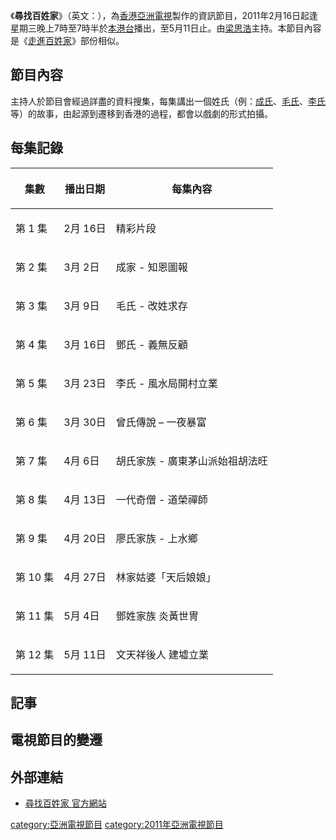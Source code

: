 {{亞視節目
| 名稱       = 尋找百姓家
| 英文節目名 = Seek for Surname History
| 圖片       = [[File:ATV_Seek_for_Surname_History.jpg|300px]]
| 類型       = 資訊
| 主持       = [[梁思浩|梁思浩]]
| starring =
| 主題曲     = 
| 地區   = {{HKG}}
| 外景   = 
| 語言   = [[粵語|粵語]]
| 集數   = 12
| 製作年份   = 2011年
| 監製   = [[袁榮昌|袁榮昌]]
| 編導   = 
| 編審   = 
| 製片公司   = [[亞洲電視|亞洲電視]]
| 每集長     =  30分鐘 (連廣告)
| aTV-11首播日期  =  2011年2月16日- 5月11日
| aTV-11首播時間  =  逢星期三 19:00-19:30 (連廣告)
| aTV-11视频制式  = [[576i|576i]]
| aTV-11音频制式  = [[立體聲|立體聲]]
| 官方網站   = https://web.archive.org/web/20110723173942/http://www.hkatv.com/v3/infoprogram/11/Seek_for_Surname_History/index.html 尋找百姓家
}}

《'''尋找百姓家'''》（英文：{{lang|en|'''Seek for Surname History'''}}），為[[香港|香港]][[亞洲電視|亞洲電視]]製作的資訊節目，2011年2月16日起逢星期三晚上7時至7時半於[[本港台|本港台]]播出，至5月11日止。由[[梁思浩|梁思浩]]主持。本節目內容是《[[走進百姓家|走進百姓家]]》部份相似。

== 節目內容 ==
主持人於節目會經過詳盡的資料搜集，每集講出一個姓氏（例：[[成姓|成氏]]、[[毛氏|毛氏]]、[[李氏|李氏]] 等）的故事，由起源到遷移到香港的過程，都會以戲劇的形式拍攝。

== 每集記錄 ==
{| class="wikitable"
|-
! 集數 !! 播出日期 !! 每集內容 
|-
| 第 1 集 || 2月 16日 || 精彩片段
|-
| 第 2 集 || 3月 2日 || 成家 - 知恩圖報
|-
| 第 3 集 || 3月 9日 || 毛氏 - 改姓求存
|-
| 第 4 集 || 3月 16日 || 鄧氏 - 義無反顧
|-
| 第 5 集 || 3月 23日 || 李氏 - 風水局開村立業
|-
| 第 6 集 || 3月 30日 || 曾氏傳說 – 一夜暴富
|-
| 第 7 集 || 4月 6日 || 胡氏家族 - 廣東茅山派始祖胡法旺
|-
| 第 8 集 || 4月 13日 || 一代奇僧 - 道榮禪師
|-
| 第 9 集 || 4月 20日 || 廖氏家族 - 上水鄉
|-
| 第 10 集 || 4月 27日 || 林家姑婆「天后娘娘」
|-
| 第 11 集 || 5月 4日 || 鄧姓家族 炎黃世冑
|-
| 第 12 集 || 5月 11日 || 文天祥後人 建墟立業
|}

== 記事 ==

== 電視節目的變遷 ==
{{電視節目的變遷
|電視台={{HK}} [[亞洲電視|亞洲電視]] {{ATV-Home}}
|播放檔次=星期三19:00-19:30節目
|節目名稱=尋找百姓家<br/>（2011年2月16日－2011年5月11日）
|上一節目=[[兔氣揚眉過肥年|兔氣揚眉過肥年]]<br/>（2011年1月11日－2月9日）
|下一節目=[[超級小吃贊|超級小吃贊]]<br/>（2011年5月16日）
}}

==外部連結==
*[https://web.archive.org/web/20110308004711/http://www.hkatv.com/v3/infoprogram/11/Seek_for_Surname_History/ 尋找百姓家 官方網站]

[[category:亞洲電視節目|category:亞洲電視節目]]
[[category:2011年亞洲電視節目|category:2011年亞洲電視節目]]